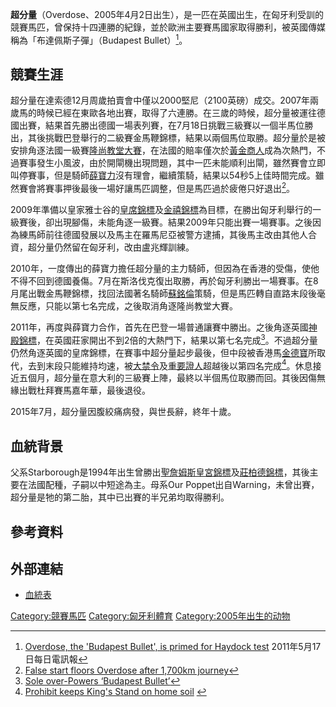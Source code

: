 {{infobox racehorse
| name = 超分量
| image = [[File:20090419_Overdose_Soumillon.jpg|150px]]
| caption = 超分量在4月19日上陣中勝出。
| sire = [[Starborough|Starborough]]
| grandsire = 
| dam = Our Poppet 
| damsire = Warning 
| sex = 雄馬
| foaled = 2005年4月2日
| country = {{GBR}}
| colour = [[棗毛|棗毛]]
| breeder = G. and Mrs Robinson
| owner = Zoltan Mikoczy <br> MIKO Racing and Trading Ltd
| trainer = Alexander Ribarszki<br>盧兆輝
| record = 19戰16冠
| earnings = 171,731[[英磅|英磅]]（換算值）
}}

'''超分量'''（Overdose、2005年4月2日出生），是一匹在英國出生，在匈牙利受訓的競賽馬匹，曾保持十四連勝的紀錄，並於歐洲主要賽馬國家取得勝利，被英國傳媒稱為「布達佩斯子彈」（Budapest Bullet）<ref>[http://www.telegraph.co.uk/sport/horseracing/8519567/Overdose-the-Budapest-Bullet-is-primed-for-Haydock-test.html Overdose, the 'Budapest Bullet', is primed for Haydock test] 2011年5月17日每日電訊報</ref>。

==競賽生涯==
超分量在達索德12月周歲拍賣會中僅以2000堅尼（2100英磅）成交。2007年兩歲馬的時候已經在東歐各地出賽，取得了六連勝。在三歲的時候，超分量被運往德國出賽，結果首先勝出德國一場表列賽，在7月18日挑戰三級賽以一個半馬位勝出，其後挑戰巴登舉行的二級賽金馬鞭錦標，結果以兩個馬位取勝。超分量於是被安排角逐法國一級賽[[隆尚教堂大賽|隆尚教堂大賽]]，在法國的賠率僅次於[[黃金商人|黃金商人]]成為次熱門，不過賽事發生小風波，由於開閘機出現問題，其中一匹未能順利出閘，雖然賽會立即叫停賽事，但是騎師[[薛寶力|薛寶力]]沒有理會，繼續策騎，結果以54秒5上佳時間完成。雖然賽會將賽事押後最後一場好讓馬匹調整，但是馬匹過於疲倦只好退出<ref>[http://www.guardian.co.uk/sport/2008/oct/06/horseracing2     False start floors Overdose after 1,700km journey]</ref>。

2009年準備以皇家雅士谷的[[皇席錦標|皇席錦標]]及[[金禧錦標|金禧錦標]]為目標，在勝出匈牙利舉行的一級賽後，卻出現腳傷，未能角逐一級賽。結果2009年只能出賽一場賽事。之後因為練馬師前往德國發展以及馬主在羅馬尼亞被警方逮捕，其後馬主改由其他人合資，超分量仍然留在匈牙利，改由盧兆輝訓練。

2010年，一度傳出的薛寶力擔任超分量的主力騎師，但因為在香港的受傷，使他不得不回到德國養傷。7月在斯洛伐克復出取勝，再於匈牙利勝出一場賽事。在8月尾出戰金馬鞭錦標，找回法國著名騎師[[蘇銘倫|蘇銘倫]]策騎，但是馬匹轉自直路末段後毫無反應，只能以第七名完成，之後取消角逐隆尚教堂大賽。

2011年，再度與薛寶力合作，首先在巴登一場普通讓賽中勝出。之後角逐英國[[神殿錦標|神殿錦標]]，在英國莊家開出不到2倍的大熱門下，結果以第七名完成<ref>[http://www.yorkshirepost.co.uk/sport/other-sports/racing/sole_over_powers_budapest_bullet_1_3407599 Sole over-Powers ‘Budapest Bullet’]</ref>。不過超分量仍然角逐英國的皇席錦標，在賽事中超分量起步最後，但中段被香港馬[[金德寶|金德寶]]所取代，去到末段只能維持均速，被[[大禁令|大禁令]]及[[重要證人|重要證人]]超越後以第四名完成<ref>[http://www.racingpost.com/horses/home.sd?story=870983 Prohibit keeps King's Stand on home soil] {{webarchive|url=https://web.archive.org/web/20150924084032/http://www.racingpost.com/horses/home.sd?story=870983 |date=2015-09-24 }}</ref>。休息接近五個月，超分量在意大利的三級賽上陣，最終以半個馬位取勝而回。其後因傷無緣出戰杜拜賽馬嘉年華，最後退役。

2015年7月，超分量因腹絞痛病發，與世長辭，終年十歲。

==血統背景==
父系Starborough是1994年出生曾勝出[[聖詹姆斯皇宮錦標|聖詹姆斯皇宮錦標]]及[[莊柏德錦標|莊柏德錦標]]，其後主要在法國配種，子嗣以中短途為主。母系Our Poppet出自Warning，未曾出賽，超分量是牠的第二胎，其中已出賽的半兄弟均取得勝利。

==參考資料==
{{reflist}}

==外部連結==
{{Commonscat|Overdose (horse)}}

*[http://www.pedigreequery.com/overdose3 血統表]

[[Category:競賽馬匹|Category:競賽馬匹]]
[[Category:匈牙利體育|Category:匈牙利體育]]
[[Category:2005年出生的动物|Category:2005年出生的动物]]